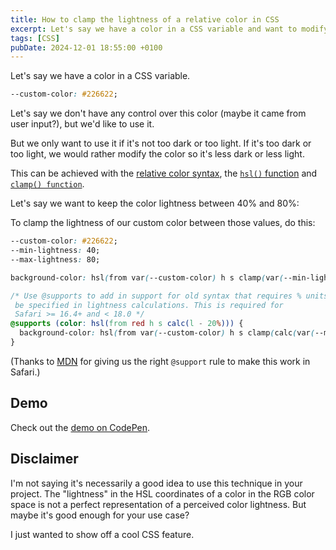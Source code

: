 ```yaml
---
title: How to clamp the lightness of a relative color in CSS
excerpt: Let's say we have a color in a CSS variable and want to modify its lightness, but only if it's too dark or too light.
tags: [CSS]
pubDate: 2024-12-01 18:55:00 +0100
---
```


Let's say we have a color in a CSS variable.

```css
--custom-color: #226622;
```

Let's say we don't have any control over this color (maybe it came from user input?), but we'd like to use it.

But we only want to use it if it's not too dark or too light. If it's too dark or too light, we would rather modify the color so it's less dark or less light.

This can be achieved with the [relative color syntax](https://developer.mozilla.org/en-US/docs/Web/CSS/CSS_colors/Relative_colors), the [`hsl()` function](https://developer.mozilla.org/en-US/docs/Web/CSS/color_value/hsl) and [`clamp() function`](https://developer.mozilla.org/en-US/docs/Web/CSS/clamp).

Let's say we want to keep the color lightness between 40% and 80%:

To clamp the lightness of our custom color between those values, do this:

```css
--custom-color: #226622;
--min-lightness: 40;
--max-lightness: 80;

background-color: hsl(from var(--custom-color) h s clamp(var(--min-lightness), l, var(--max-lightness)));

/* Use @supports to add in support for old syntax that requires % units to
 be specified in lightness calculations. This is required for
 Safari >= 16.4+ and < 18.0 */
@supports (color: hsl(from red h s calc(l - 20%))) {
  background-color: hsl(from var(--custom-color) h s clamp(calc(var(--min-lightness) * 1%), l, calc(var(--max-lightness) * 1%)));
}
```

(Thanks to [MDN](https://developer.mozilla.org/en-US/docs/Web/CSS/color_value/hsl) for giving us the right `@support` rule to make this work in Safari.)

## Demo

Check out the [demo on CodePen](https://codepen.io/angelikatyborska/pen/emONWWz).

## Disclaimer

I'm not saying it's necessarily a good idea to use this technique in your project. The "lightness" in the HSL coordinates of a color in the RGB color space is not a perfect representation of a perceived color lightness. But maybe it's good enough for your use case?

I just wanted to show off a cool CSS feature.
